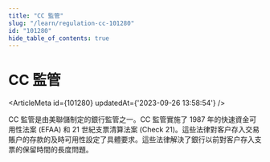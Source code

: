 ```yaml
---
title: "CC 監管"
slug: "/learn/regulation-cc-101280"
id: "101280"
hide_table_of_contents: true
---
```



# CC 監管

<ArticleMeta id={101280} updatedAt={'2023-09-26 13:58:54'} />
<div className='border-solid border-b border-t-0 my-4 border-[var(--ifm-color-gray-300)]' />

CC 監管是由美聯儲制定的銀行監管之一。CC 監管實施了 1987 年的快速資金可用性法案 (EFAA) 和 21 世紀支票清算法案 (Check 21)。這些法律對客户存入交易賬户的存款的及時可用性設定了具體要求。這些法律解決了銀行以前對客户存入支票的保留時間的長度問題。
